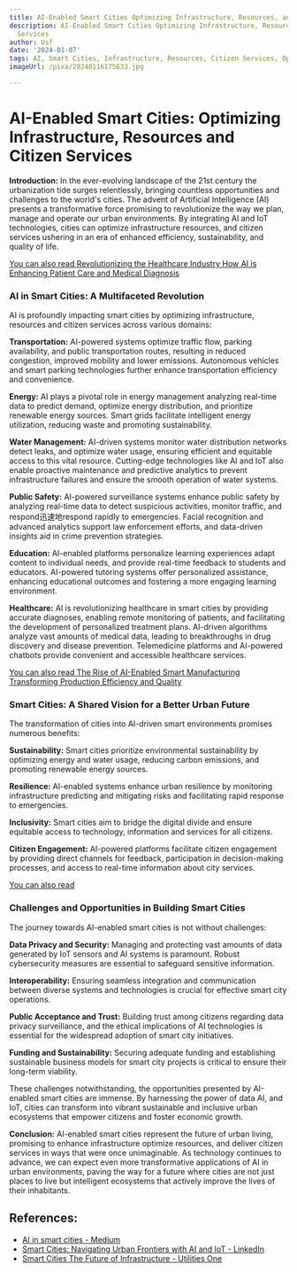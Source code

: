 ```yaml
---
title: AI-Enabled Smart Cities Optimizing Infrastructure, Resources, and Citizen Services
description: AI-Enabled Smart Cities Optimizing Infrastructure, Resources, and Citizen
  Services
author: Usf
date: '2024-01-07'
tags: AI, Smart Cities, Infrastructure, Resources, Citizen Services, Optimization
imageUrl: /pixa/20240116175633.jpg

---
```

# AI-Enabled Smart Cities: Optimizing  Infrastructure, Resources and Citizen  Services

**Introduction:**
In  the  ever-evolving  landscape of the 21st century the urbanization tide  surges relentlessly, bringing countless  opportunities and challenges to the world's  cities. The  advent of Artificial Intelligence (AI) presents a transformative force promising to revolutionize the way  we plan, manage and operate our urban environments. By integrating AI  and IoT technologies, cities can optimize infrastructure resources, and citizen services ushering in an  era of enhanced efficiency, sustainability, and quality of life.

[You can also read Revolutionizing the Healthcare Industry How AI is Enhancing Patient Care and Medical Diagnosis](Revolutionizing%20the%20Healthcare%20Industry%20How%20AI%20is%20Enhancing%20Patient%20Care%20and%20Medical%20Diagnosis)


### AI in Smart Cities: A Multifaceted Revolution
AI is profoundly impacting smart cities by optimizing infrastructure, resources and citizen services across various domains:

**Transportation:** AI-powered systems optimize traffic  flow, parking availability, and public transportation  routes, resulting in  reduced congestion, improved mobility and lower  emissions. Autonomous vehicles and smart parking technologies further enhance transportation efficiency and  convenience.

**Energy:** AI plays  a pivotal role in  energy management analyzing real-time data to predict demand, optimize energy distribution,  and prioritize renewable energy sources.  Smart  grids facilitate intelligent energy utilization, reducing waste and promoting sustainability.

**Water Management:** AI-driven systems monitor  water distribution networks detect leaks, and optimize water usage, ensuring efficient and equitable access to this vital resource. Cutting-edge technologies like AI and  IoT also enable proactive maintenance and predictive analytics  to prevent infrastructure failures and ensure the smooth operation of water systems.

**Public Safety:** AI-powered surveillance  systems enhance public safety by analyzing real-time data to detect  suspicious  activities, monitor  traffic, and respond迅速地respond rapidly to emergencies. Facial recognition and advanced analytics support law enforcement efforts, and data-driven insights aid in crime  prevention strategies.

**Education:** AI-enabled platforms  personalize learning experiences adapt content  to individual needs, and provide real-time  feedback to students and educators. AI-powered tutoring systems offer personalized assistance, enhancing educational outcomes  and fostering a more engaging learning environment.

**Healthcare:** AI is revolutionizing  healthcare in smart cities by providing  accurate diagnoses, enabling remote monitoring of patients, and  facilitating the development of personalized treatment plans. AI-driven algorithms analyze vast amounts of medical data,  leading to breakthroughs in drug discovery and disease prevention. Telemedicine platforms and  AI-powered chatbots provide  convenient and accessible healthcare services.

[You can also read The Rise of AI-Enabled Smart Manufacturing Transforming  Production Efficiency and Quality](The%20Rise%20of%20AI-Enabled%20Smart%20Manufacturing%20Transforming%20Production%20Efficiency%20and%20Quality)


### Smart Cities:  A Shared Vision for a Better Urban Future
The transformation of cities into AI-driven smart  environments promises numerous benefits:

**Sustainability:** Smart cities prioritize environmental sustainability by optimizing energy and water usage, reducing carbon emissions, and promoting renewable energy sources.

**Resilience:** AI-enabled systems enhance urban resilience by monitoring  infrastructure predicting and  mitigating risks and facilitating rapid response  to emergencies.

**Inclusivity:** Smart cities aim to bridge the digital divide and ensure equitable access to technology, information and services for all citizens.

**Citizen Engagement:** AI-powered platforms facilitate citizen engagement by  providing  direct channels for feedback, participation in decision-making processes, and access to real-time information about city services.

[You can also read ]()


### Challenges and Opportunities in Building Smart Cities
The journey towards AI-enabled smart cities is not without challenges:

**Data Privacy and Security:** Managing and protecting vast amounts of data generated by IoT sensors  and AI systems is paramount. Robust cybersecurity measures  are essential to safeguard sensitive information.

**Interoperability:** Ensuring seamless integration and communication between diverse systems and technologies is crucial for effective smart city operations.

**Public Acceptance and Trust:** Building trust  among citizens regarding data privacy surveillance, and  the  ethical implications of AI technologies is essential for the widespread  adoption of smart  city initiatives.

**Funding  and Sustainability:** Securing  adequate funding and establishing sustainable business models for smart city projects is critical to  ensure  their long-term viability.

These challenges  notwithstanding, the opportunities presented by AI-enabled smart cities  are immense. By harnessing the power of data AI, and IoT, cities can transform into vibrant sustainable and inclusive urban ecosystems that  empower citizens and foster economic growth.

**Conclusion:**
AI-enabled smart cities represent the future of urban living,  promising to enhance infrastructure optimize resources, and deliver citizen services in  ways that were once unimaginable. As technology continues to advance, we can expect even more  transformative applications of AI in  urban  environments, paving the way for a future where cities are not just places to live but intelligent ecosystems  that actively improve the lives of their inhabitants.

## References:
- [AI in smart cities - Medium](https://medium.com/@JamshedSane/ai-in-smart-cities-1d38b0723d37)
- [Smart Cities: Navigating Urban Frontiers with AI and IoT - LinkedIn](https://www.linkedin.com/pulse/smart-cities-navigating-urban-frontiers-ai-iot-neil-sahota-vlztf)
- [Smart Cities The Future of Infrastructure - Utilities One](https://utilitiesone.com/smart-cities-the-future-of-infrastructure)
